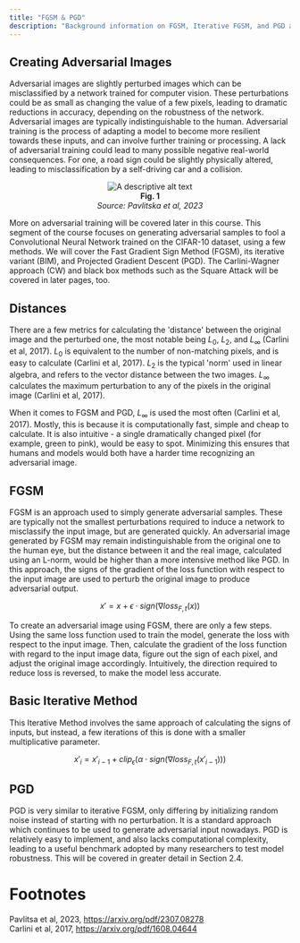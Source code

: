 ```yaml
---
title: "FGSM & PGD"
description: "Background information on FGSM, Iterative FGSM, and PGD attacks"
---
```


## Creating Adversarial Images

Adversarial images are slightly perturbed images which can be misclassified by a network trained for computer vision. These perturbations could be as small as changing the value of a few pixels, leading to dramatic reductions in accuracy, depending on the robustness of the network. Adversarial images are typically indistinguishable to the human. Adversarial training is the process of adapting a model to become more resilient towards these inputs, and can involve further training or processing. A lack of adversarial training could lead to many possible negative real-world consequences. For one, a road sign could be slightly physically altered, leading to misclassification by a self-driving car and a collision.

<p align="center">
  <img src="/images/traffic.png" alt="A descriptive alt text" />
  <br />
  <b>Fig. 1</b>
  <br />
  <em>Source: Pavlitska et al, 2023</em>
</p>

More on adversarial training will be covered later in this course. This segment of the course focuses on generating adversarial samples to fool a Convolutional Neural Network trained on the CIFAR-10 dataset, using a few methods. We will cover the Fast Gradient Sign Method (FGSM), its iterative variant (BIM), and Projected Gradient Descent (PGD). The Carlini-Wagner approach (CW) and black box methods such as the Square Attack will be covered in later pages, too.

## Distances

There are a few metrics for calculating the 'distance' between the original image and the perturbed one, the most notable being $L_0$, $L_2$, and $L_{\infty}$ (Carlini et al, 2017).
$L_0$ is equivalent to the number of non-matching pixels, and is easy to calculate (Carlini et al, 2017).
$L_2$ is the typical 'norm' used in linear algebra, and refers to the vector distance between the two images.
$L_{\infty}$ calculates the maximum perturbation to any of the pixels in the original image (Carlini et al, 2017).

When it comes to FGSM and PGD, $L_{\infty}$ is used the most often (Carlini et al, 2017). Mostly, this is because it is computationally fast, simple and cheap to calculate. It is also intuitive - a single dramatically changed pixel (for example, green to pink), would be easy to spot. Minimizing this ensures that humans and models would both have a harder time recognizing an adversarial image. 

## FGSM

FGSM is an approach used to simply generate adversarial samples. These are typically not the smallest perturbations required to induce a network to misclassify the input image, but are generated quickly. An adversarial image generated by FGSM may remain indistinguishable from the original one to the human eye, but the distance between it and the real image, calculated using an L-norm, would be higher than a more intensive method like PGD. In this approach, the signs of the gradient of the loss function with respect to the input image are used to perturb the original image to produce adversarial output.

$$
x' = x + \epsilon \cdot sign(\nabla loss_{F,t}(x))
$$

To create an adversarial image using FGSM, there are only a few steps. Using the same loss function used to train the model, generate the loss with respect to the input image. Then, calculate the gradient of the loss function with regard to the input image data, figure out the sign of each pixel, and adjust the original image accordingly. Intuitively, the direction required to reduce loss is reversed, to make the model less accurate.

## Basic Iterative Method

This Iterative Method involves the same approach of calculating the signs of inputs, but instead, a few iterations of this is done with a smaller multiplicative parameter.

```math
x'_i = x'_{i-1} + clip_\epsilon(\alpha \cdot sign(\nabla loss_{F,t}(x'_{i-1})))
```

## PGD

PGD is very similar to iterative FGSM, only differing by initializing random noise instead of starting with no perturbation. It is a standard approach which continues to be used to generate adversarial input nowadays. PGD is relatively easy to implement, and also lacks computational complexity, leading to a useful benchmark adopted by many researchers to test model robustness. This will be covered in greater detail in Section 2.4. 

# Footnotes

Pavlitsa et al, 2023, https://arxiv.org/pdf/2307.08278 <br />
Carlini et al, 2017, https://arxiv.org/pdf/1608.04644
